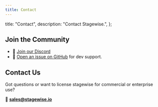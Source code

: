 ```yaml
---
title: Contact
---
```


  title: "Contact",
  description: "Contact Stagewise.",
};

## Join the Community

- 👾 [Join our Discord](https://discord.gg/gkdGsDYaKA)
- 📖 [Open an issue on GitHub](https://github.com/stagewise-io/stagewise/issues) for dev support. 

## Contact Us

Got questions or want to license stagewise for commercial or enterprise use?

📧 **[sales@stagewise.io](mailto:sales@stagewise.io)** 